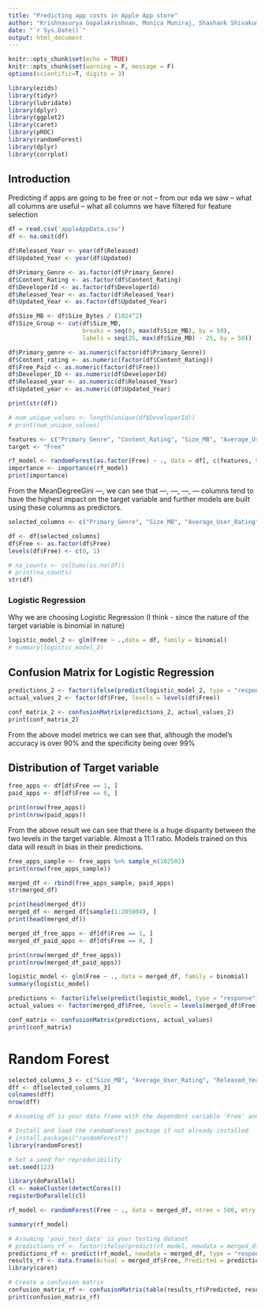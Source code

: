 ---
title: "Predicting app costs in Apple App store"
author: "Krishnasurya Gopalakrishnan, Monica Muniraj, Shashank Shivakumar, Srinivas Saiteja Tenneti"
date: "`r Sys.Date()`"
output: html_document
---

```{r setup, include=FALSE}
knitr::opts_chunk$set(echo = TRUE)
knitr::opts_chunk$set(warning = F, message = F)
options(scientific=T, digits = 3)

library(ezids)
library(tidyr)
library(lubridate)
library(dplyr)
library(ggplot2)
library(caret)
library(pROC)
library(randomForest)
library(dplyr)
library(corrplot)
```

## Introduction
<p>
Predicting if apps are going to be free or not -- from our eda we saw -- what all columns are useful -- what all columns we have filtered for feature selection
</p>

```{r}
df = read.csv('appleAppData.csv')
df <- na.omit(df)

df$Released_Year <- year(df$Released)
df$Updated_Year <- year(df$Updated)

df$Primary_Genre <- as.factor(df$Primary_Genre)
df$Content_Rating <- as.factor(df$Content_Rating)
df$DeveloperId <- as.factor(df$DeveloperId)
df$Released_Year <- as.factor(df$Released_Year)
df$Updated_Year <- as.factor(df$Updated_Year)

df$Size_MB <- df$Size_Bytes / (1024^2)
df$Size_Group <- cut(df$Size_MB,
                     breaks = seq(0, max(df$Size_MB), by = 50),
                     labels = seq(25, max(df$Size_MB) - 25, by = 50))

df$Primary_genre <- as.numeric(factor(df$Primary_Genre))
df$Content_rating <- as.numeric(factor(df$Content_Rating))
df$Free_Paid <- as.numeric(factor(df$Free))
df$Developer_ID <- as.numeric(df$DeveloperId)
df$Released_year <- as.numeric(df$Released_Year)
df$Updated_year <- as.numeric(df$Updated_Year)

print(str(df))
```

```{r}
# num_unique_values <- length(unique(df$DeveloperId))
# print(num_unique_values)
```

```{r}
features <- c("Primary_Genre", "Content_Rating", "Size_MB", "Average_User_Rating", "Reviews", "Released_Year", "Updated_Year")
target <- "Free"

rf_model <- randomForest(as.factor(Free) ~ ., data = df[, c(features, target)], ntree = 100)
importance <- importance(rf_model)
print(importance)
```

<p>
From the MeanDegreeGini ---, we can see that ---, ---, ---, --- columns tend to have the highest impact on the target variable and further models are built using these columns as predictors.
</p>

```{r}
selected_columns <- c("Primary_Genre", "Size_MB", "Average_User_Rating", "Released_Year", "Free")

df <- df[selected_columns]
df$Free <- as.factor(df$Free)
levels(df$Free) <- c(0, 1)

# na_counts <- colSums(is.na(df))
# print(na_counts)
str(df)
```

### Logistic Regression
<p>
Why we are choosing Logistic Regression (I think - since the nature of the target variable is binomial in nature)
</p>

```{r}
logistic_model_2 <- glm(Free ~ .,data = df, family = binomial)
# summary(logistic_model_2)
```

## Confusion Matrix for Logistic Regression
```{r}
predictions_2 <- factor(ifelse(predict(logistic_model_2, type = "response") > 0.5, 1, 0), levels = levels(df$Free))
actual_values_2 <- factor(df$Free, levels = levels(df$Free))

conf_matrix_2 <- confusionMatrix(predictions_2, actual_values_2)
print(conf_matrix_2)
```
<p>
From the above model metrics we can see that, although the model's accuracy is over 90% and the specificity being over 99%
</p>
## Distribution of Target variable
```{r}
free_apps <- df[df$Free == 1, ]
paid_apps <- df[df$Free == 0, ]

print(nrow(free_apps))
print(nrow(paid_apps))
```

<p>
From the above result we can see that there is a huge disparity between the two levels in the target variable. Almost a 11:1 ratio. Models trained on this data will result in bias in their predictions. 
</p>

```{r}
free_apps_sample <- free_apps %>% sample_n(102502)
print(nrow(free_apps_sample))
```

```{r}
merged_df <- rbind(free_apps_sample, paid_apps)
str(merged_df)
```

```{r}
print(head(merged_df))
merged_df <- merged_df[sample(1:205004), ]
print(head(merged_df))
```

```{r}
merged_df_free_apps <- df[df$Free == 1, ]
merged_df_paid_apps <- df[df$Free == 0, ]

print(nrow(merged_df_free_apps))
print(nrow(merged_df_paid_apps))
```
```{r}
logistic_model <- glm(Free ~ ., data = merged_df, family = binomial)
summary(logistic_model)
```

```{r}
predictions <- factor(ifelse(predict(logistic_model, type = "response") > 0.5, 1, 0), levels = levels(merged_df$Free))
actual_values <- factor(merged_df$Free, levels = levels(merged_df$Free))

conf_matrix <- confusionMatrix(predictions, actual_values)
print(conf_matrix)
```
# Random Forest

```{r}
selected_columns_3 <- c("Size_MB", "Average_User_Rating", "Released_Year", "Free")
dff <- df[selected_columns_3]
colnames(dff)
nrow(dff)
```

```{r}
# Assuming df is your data frame with the dependent variable 'Free' and other predictor variables

# Install and load the randomForest package if not already installed
# install.packages("randomForest")
library(randomForest)

# Set a seed for reproducibility
set.seed(123)

library(doParallel)
cl <- makeCluster(detectCores())
registerDoParallel(cl)

rf_model <- randomForest(Free ~ ., data = merged_df, ntree = 500, mtry = sqrt(ncol(merged_df) - 1), ncores = detectCores())

```

```{r}
summary(rf_model)
```

```{r}
# Assuming 'your_test_data' is your testing dataset
# predictions_rf <- factor(ifelse(predict(rf_model, newdata = merged_df, type = "response") > 0.5, 1, 0), levels = levels(merged_df$Free))
predictions_rf <- predict(rf_model, newdata = merged_df, type = "response")
results_rf <- data.frame(Actual = merged_df$Free, Predicted = predictions_rf)
library(caret)

# Create a confusion matrix
confusion_matrix_rf <- confusionMatrix(table(results_rf$Predicted, results_rf$Actual))
print(confusion_matrix_rf)
```
